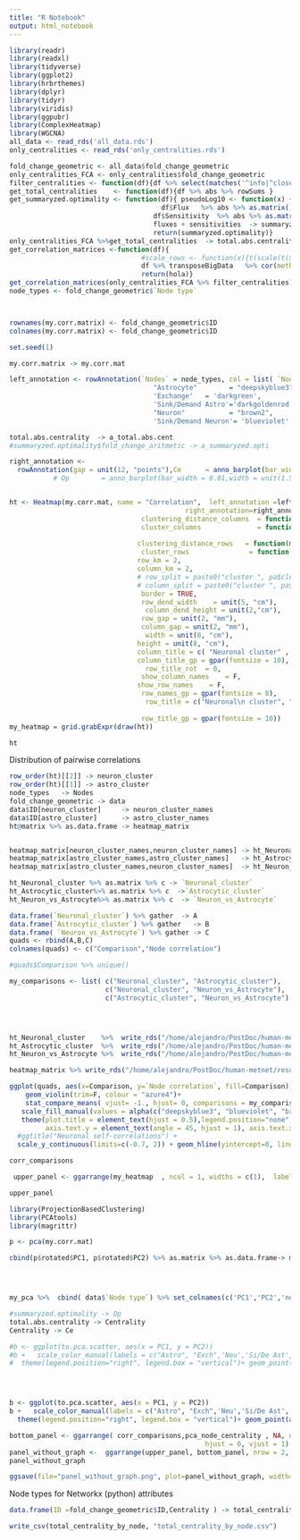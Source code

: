 ```yaml
---
title: "R Notebook"
output: html_notebook
---
```


```r
library(readr)
library(readxl)
library(tidyverse)
library(ggplot2)
library(hrbrthemes)
library(dplyr)
library(tidyr)
library(viridis)
library(ggpubr)
library(ComplexHeatmap)
library(WGCNA)
all_data <- read_rds('all_data.rds')
only_centralities <- read_rds('only_centralities.rds')

fold_change_geometric <- all_data$fold_change_geometric
only_centralities_FCA <- only_centralities$fold_change_geometric
filter_centralities <- function(df){df %>% select(matches('^info|^close|^bet|^communi|^katz|^page'))}
get_total_centralities    <- function(df){df %>% abs %>% rowSums }
get_summaryzed.optimality <- function(df){ pseudoLog10 <- function(x) { asinh(x/2)/log(10) }
                                      df$Flux   %>% abs %>% as.matrix()  %>% pseudoLog10  %>% rescale(c(0,1))  -> fluxes
                                    df$Sensitivity  %>% abs %>% as.matrix()   %>% pseudoLog10  %>% rescale(c(0,1))-> sensitivities 
                                    fluxes + sensitivities  -> summaryzed.optimality
                                    return(summaryzed.optimality)}
only_centralities_FCA %>%get_total_centralities  -> total.abs.centrality 
get_correlation_matrices <-function(df){
                                 #scale_rows <- function(x){t(scale(t(x)))}
                                 df %>% transposeBigData   %>% cor(method = "kendall") -> hola
                                 return(hola)}
get_correlation_matrices(only_centralities_FCA %>% filter_centralities) -> my.corr.matrix
node_types <- fold_change_geometric$`Node type`



rownames(my.corr.matrix) <- fold_change_geometric$ID
colnames(my.corr.matrix) <- fold_change_geometric$ID
```

```r

set.seed(1)

my.corr.matrix -> my.corr.mat

left_annotation <- rowAnnotation(`Nodes` = node_types, col = list( `Nodes` = c(
                                    "Astrocyte"        = "deepskyblue3", 
                                    'Exchange'   = 'darkgreen',
                                    'Sink/Demand Astro'='darkgoldenrod',
                                    "Neuron"           = "brown2",
                                    'Sink/Demand Neuron'= 'blueviolet' )))

total.abs.centrality  -> a_total.abs.cent
#summaryzed.optimality$fold_change_aritmetic -> a_summaryzed.opti

right_annotation <-   
  rowAnnotation(gap = unit(12, "points"),Ce      = anno_barplot(bar_width = 0.01,width = unit(1.5, "cm"), border = T,a_total.abs.cent, gp = gpar(col = 'azure4')))
           # Op        = anno_barplot(bar_width = 0.01,width = unit(1.5, "cm") ,border = T)) #, a_summaryzed.opti, gp = gpar(col = 'azure4')))


ht <- Heatmap(my.corr.mat, name = "Correlation",  left_annotation =left_annotation,
                                            right_annotation=right_annotation,
                                 clustering_distance_columns  = function(m)   dist(m, method = 'euclidean'),
                                 cluster_columns              = function(x) fastcluster::hclust(dist(x), "median"),
              
                                clustering_distance_rows   = function(m)   dist(m, method = 'euclidean'),
                                 cluster_rows               = function(x) fastcluster::hclust(dist(x), "median"),
                                row_km = 2,
                                column_km = 2,
                                # row_split = paste0("cluster ", pa$clustering),
                                # column_split = paste0("cluster ", pa$clustering),
                                 border = TRUE,
                                 row_dend_width    = unit(5, "cm"),
                                  column_dend_height = unit(2,"cm"),
                                 row_gap = unit(2, "mm"),
                                 column_gap = unit(2, "mm"),
                                  width = unit(8, "cm"), 
                                height = unit(8, "cm"),
                                column_title = c( "Neuronal cluster" , "Astrocytic cluster"),
                                column_title_gp = gpar(fontsize = 10),
                                  row_title_rot  = 0,
                                 show_column_names    = F,
                                show_row_names    = F,
                                 row_names_gp = gpar(fontsize = 8),
                                  row_title = c("Neuronal\n cluster", "Astrocytic\n cluster"),
                             
                                 row_title_gp = gpar(fontsize = 10))
my_heatmap = grid.grabExpr(draw(ht))

ht
```





Distribution of pairwise correlations
```r
row_order(ht)[[2]] -> neuron_cluster
row_order(ht)[[1]] -> astro_cluster 
node_types   -> Nodes
fold_change_geometric -> data
data$ID[neuron_cluster]     -> neuron_cluster_names
data$ID[astro_cluster]      -> astro_cluster_names
ht@matrix %>% as.data.frame -> heatmap_matrix


heatmap_matrix[neuron_cluster_names,neuron_cluster_names] -> ht_Neuronal_cluster
heatmap_matrix[astro_cluster_names,astro_cluster_names]   -> ht_Astrocytic_cluster
heatmap_matrix[astro_cluster_names,neuron_cluster_names]  -> ht_Neuron_vs_Astrocyte

ht_Neuronal_cluster %>% as.matrix %>% c -> `Neuronal_cluster`
ht_Astrocytic_cluster%>% as.matrix %>% c  ->`Astrocytic_cluster` 
ht_Neuron_vs_Astrocyte%>% as.matrix %>% c  -> `Neuron_vs_Astrocyte`

data.frame(`Neuronal_cluster`) %>% gather  -> A
data.frame(`Astrocytic_cluster`) %>% gather   -> B
data.frame( `Neuron_vs_Astrocyte`) %>% gather -> C
quads <- rbind(A,B,C)
colnames(quads) <- c("Comparison","Node correlation")

#quads$Comparison %>% unique()

my_comparisons <- list( c("Neuronal_cluster", "Astrocytic_cluster"), 
                        c("Neuronal_cluster", "Neuron_vs_Astrocyte"), 
                        c("Astrocytic_cluster", "Neuron_vs_Astrocyte") )




ht_Neuronal_cluster    %>%  write_rds("/home/alejandro/PostDoc/human-metnet/results/stimulated_NAMU_results_analysis_in_R_rmd/Figure_4/ht_Neuronal_cluster.rds")
ht_Astrocytic_cluster  %>%  write_rds("/home/alejandro/PostDoc/human-metnet/results/stimulated_NAMU_results_analysis_in_R_rmd/Figure_4/ht_Astrocytic_cluster.rds")
ht_Neuron_vs_Astrocyte %>%  write_rds("/home/alejandro/PostDoc/human-metnet/results/stimulated_NAMU_results_analysis_in_R_rmd/Figure_4/ht_Neuron_vs_Astrocyte.rds")

heatmap_matrix %>% write_rds("/home/alejandro/PostDoc/human-metnet/results/stimulated_NAMU_results_analysis_in_R_rmd/Figure_4/heatmap_matrix.rds")
```
```r
ggplot(quads, aes(x=Comparison, y=`Node correlation`, fill=Comparison)) + 
    geom_violin(trim=F, colour = "azure4")+  
    stat_compare_means( vjust= -1., hjust= 0, comparisons = my_comparisons, method = "wilcox.test", p.adjust.method = "bonferroni", label = "p.signif")+
   scale_fill_manual(values = alpha(c("deepskyblue3", "blueviolet", "brown2"), .8)) + 
   theme(plot.title = element_text(hjust = 0.5),legend.position="none",  axis.title.x=element_blank(),
         axis.text.y = element_text(angle = 45, hjust = 1), axis.text.x = element_text(angle = 50, hjust = 1))  + 
  #ggtitle("Neuronal self-correlations") + 
  scale_y_continuous(limits=c(-0.7, 2)) + geom_hline(yintercept=0, linetype="dashed", color = "darkred",  size=1)-> corr_comparisons

corr_comparisons
```

```r
 upper_panel <- ggarrange(my_heatmap  , ncol = 1, widths = c(1),  labels = c('a'))

upper_panel
```

```r
library(ProjectionBasedClustering)
library(PCAtools)
library(magrittr)

p <- pca(my.corr.mat)

cbind(p$rotated$PC1, p$rotated$PC2) %>% as.matrix %>% as.data.frame-> my_pca




my_pca %>%  cbind( data$`Node type`) %>% set_colnames(c('PC1','PC2','node')) -> to.pca.scatter

#summaryzed.optimality -> Op
total.abs.centrality -> Centrality
Centrality -> Ce

#b <- ggplot(to.pca.scatter, aes(x = PC1, y = PC2)) 
#b +   scale_color_manual(labels = c("Astro", "Exch",'Neu','Si/De Ast', 'Si/De Neu'), values =  c("deepskyblue3",'darkgreen','brown2','darkgoldenrod','blueviolet')) + 
#  theme(legend.position="right", legend.box = "vertical")+ geom_point(aes(size = Op, color = node))-> pca_node_RedCosts




b <- ggplot(to.pca.scatter, aes(x = PC1, y = PC2)) 
b +   scale_color_manual(labels = c("Astro", "Exch",'Neu','Si/De Ast', 'Si/De Neu'), values =  c("deepskyblue3",'darkgreen','brown2','darkgoldenrod','blueviolet')) +
  theme(legend.position="right", legend.box = "vertical")+ geom_point(aes( size =  Ce,color = node))-> pca_node_centrality
```

```r


bottom_panel <- ggarrange( corr_comparisons,pca_node_centrality , NA, ncol = 3, widths  = c(.16,.55,.33) , labels = c('b','c',"d"),
                                                 hjust = 0, vjust = 1)
panel_without_graph <-  ggarrange(upper_panel, bottom_panel, nrow = 2, heights = c(.6,.4))
panel_without_graph

```

```r
ggsave(file="panel_without_graph.png", plot=panel_without_graph, width=9, height=8, dpi = 500)
```


Node types for Networkx (python) attributes
```r
data.frame(ID =fold_change_geometric$ID,Centrality ) -> total_centrality_by_node

write_csv(total_centrality_by_node, "total_centrality_by_node.csv")

```







